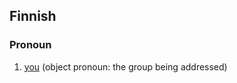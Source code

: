 ==Finnish==

===Pronoun===
{{infl|fi|pronoun}}

# [[you]] (object pronoun: the group being addressed)

{{tbot entry|Finnish|you|2007|November}}